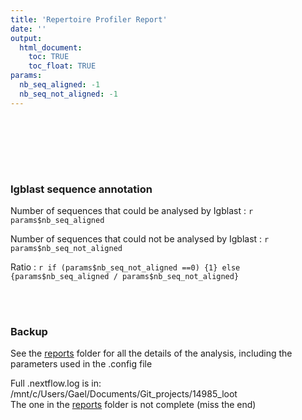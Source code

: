 ```yaml
---
title: 'Repertoire Profiler Report'
date: ''
output:
  html_document:
    toc: TRUE
    toc_float: TRUE
params:
  nb_seq_aligned: -1
  nb_seq_not_aligned: -1
---
```


\n\n<br /><br />\n\n

<br /><br />

### Igblast sequence annotation

Number of sequences that could be analysed by Igblast : ```r params$nb_seq_aligned```

Number of sequences that could not be analysed by Igblast : ```r params$nb_seq_not_aligned```

Ratio : ```r if (params$nb_seq_not_aligned ==0) {1} else {params$nb_seq_aligned / params$nb_seq_not_aligned}```

<br /><br />


###  Backup


See the [reports](./reports) folder for all the details of the analysis, including the parameters used in the .config file


Full .nextflow.log is in: /mnt/c/Users/Gael/Documents/Git_projects/14985_loot<br />The one in the [reports](./reports) folder is not complete (miss the end)


<br /><br />

